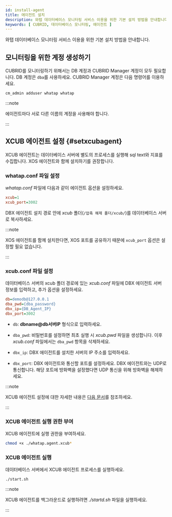 ```yaml
---
id: install-agent
title: 에이전트 설치
description: 와탭 데이터베이스 모니터링 서비스 이용을 위한 기본 설치 방법을 안내합니다.
keywords: [ CUBRID, 데이터베이스 모니터링, 에이전트 ]
---
```



<V2Note product="CUBRID" />

와탭 데이터베이스 모니터링 서비스 이용을 위한 기본 설치 방법을 안내합니다.


<Agentsignupguide />   

<Youtube ko='e_UpCgapfQY' en='m4xmaL3Q4VM' ja='m4xmaL3Q4VM' />


<Createprojectv2 />

<Steps>


<CheckType />

## 모니터링을 위한 계정 생성하기

CUBRID를 모니터링하기 위해서는 DB 계정과 CUBRID Manager 계정이 모두 필요합니다. DB 계정은 `dba`를 사용하세요. CUBRID Manager 계정은 다음 명령어를 이용하세요.

```sql title="CUBRID Manager account"
cm_admin adduser whatap whatap
```

:::note

에이전트마다 서로 다른 이름의 계정을 사용해야 합니다.

:::


<Accesskeyv2 />


<DownloadDBXagent />


<SettingsDBXagent />


<Whatapconf />


<JDBCDownload />


<DBuserDesc level={3} />


<Dbcreatedbuserfilebody /> 

## XCUB 에이전트 설정 {#setxcubagent}

XCUB 에이전트는 데이터베이스 서버에 별도의 프로세스를 실행해 sql text와 지표를 수집합니다. XOS 에이전트와 함께 설치하기를 권장합니다.

<ImgLang img="xcub-install-agent.svg" multi="true" className="noneborder" />

### whatap.conf 파일 설정

*whatap.conf* 파일에 다음과 같이 에이전트 옵션을 설정하세요.

```ini title="whatap.conf"
xcub=1
xcub_port=3002
```

DBX 에이전트 설치 경로 안에 *xcub* 폴더(`/압축 해제 폴더/xcub/`)를 데이터베이스 서버로 복사하세요.

:::note

XOS 에이전트를 함께 설치한다면, XOS 포트를 공유하기 때문에 `xcub_port` 옵션은 설정할 필요 없습니다.

:::

### xcub.conf 파일 설정

데이터베이스 서버의 xcub 폴더 경로에 있는 *xcub.conf* 파일에 DBX 에이전트 서버 정보를 입력하고, 추가 옵션을 설정하세요.

```ini titile="xcub.conf"
db=demodb@127.0.0.1
dba_pwd={dba_password}
dbx_ip={DB_Agent_IP}
dbx_port=3002
```

* `db`: **dbname@db서버IP** 형식으로 입력하세요.

* `dba_pwd`: 비밀번호를 설정하면 최초 실행 시 *xcub.pwd* 파일을 생성합니다. 이후 *xcub.conf* 파일에서는 `dba_pwd` 항목을 삭제하세요.

* `dbx_ip`: DBX 에이전트를 설치한 서버의 IP 주소를 입력하세요.

* `dbx_port`: DBX 에이전트와 통신할 포트를 설정하세요. DBX 에이전트와는 UDP로 통신합니다. 해당 포트에 방화벽을 설정했다면 UDP 통신을 위해 방화벽을 해제하세요.

:::note

XCUB 에이전트 설정에 대한 자세한 내용은 [다음 문서](agent-xcub-settings)를 참조하세요.

:::

### XCUB 에이전트 실행 권한 부여

XCUB 에이전트에 실행 권한을 부여하세요.

```bash
chmod +x ./whatap.agent.xcub*
```

### XCUB 에이전트 실행

데이터베이스 서버에서 XCUB 에이전트 프로세스를 실행하세요.

```bash
./start.sh
```

:::note

XCUB 에이전트를 백그라운드로 실행하려면 *./startd.sh* 파일을 실행하세요.

:::


<Dbrunagent />


<Dbinstallxosagent /> 

</Steps>


<NextStep />